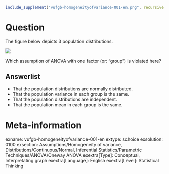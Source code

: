 ```r
include_supplement("vufgb-homogeneityofvariance-001-en.png", recursive = TRUE)
```

Question
========
  The figure below depicts 3 population distributions. 

![](vufgb-homogeneityofvariance-001-en.png)

Which assumption of ANOVA with one factor (or: "group") is violated here?
  
  Answerlist
----------
* That the population distributions are normally distributed.
* That the population variance in each group is the same.
* That the population distributions are independent.
* That the population mean in each group is the same.

Meta-information
================
exname: vufgb-homogeneityofvariance-001-en
extype: schoice
exsolution: 0100
exsection: Assumptions/Homogeneity of variance, Distributions/Continuous/Normal, Inferential Statistics/Parametric Techniques/ANOVA/Oneway ANOVA
exextra[Type]: Conceptual, Interpretating graph
exextra[Language]: English
exextra[Level]: Statistical Thinking